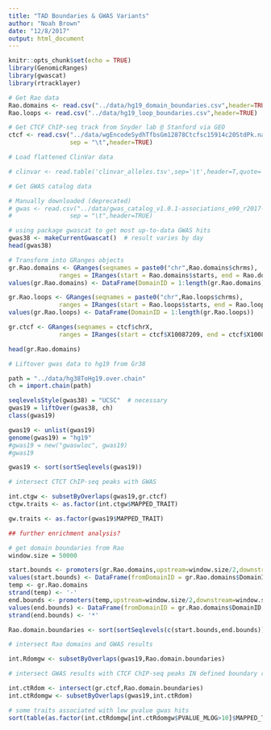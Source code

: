 ```yaml
---
title: "TAD Boundaries & GWAS Variants"
author: "Noah Brown"
date: "12/8/2017"
output: html_document
---
```


```r
knitr::opts_chunk$set(echo = TRUE)
library(GenomicRanges)
library(gwascat)
library(rtracklayer)
```

```r
# Get Rao data
Rao.domains <- read.csv("../data/hg19_domain_boundaries.csv",header=TRUE)
Rao.loops <- read.csv("../data/hg19_loop_boundaries.csv",header=TRUE)
```

```r
# Get CTCF ChIP-seq track from Snyder lab @ Stanford via GEO
ctcf <- read.csv("../data/wgEncodeSydhTfbsGm12878Ctcfsc15914c20StdPk.narrowPeak",
                 sep = "\t",header=TRUE)
```

```r
# Load flattened ClinVar data

# clinvar <- read.table('clinvar_alleles.tsv',sep='\t',header=T,quote='',comment.char='')

```

```r
# Get GWAS catalog data

# Manually downloaded (deprecated)
# gwas <- read.csv("../data/gwas_catalog_v1.0.1-associations_e90_r2017-12-04.tsv",
#                sep = "\t",header=TRUE)

# using package gwascat to get most up-to-data GWAS hits
gwas38 <- makeCurrentGwascat()  # result varies by day
head(gwas38)

```

```r
# Transform into GRanges objects
gr.Rao.domains <- GRanges(seqnames = paste0("chr",Rao.domains$chrms),
              ranges = IRanges(start = Rao.domains$starts, end = Rao.domains$ends))
values(gr.Rao.domains) <- DataFrame(DomainID = 1:length(gr.Rao.domains))

gr.Rao.loops <- GRanges(seqnames = paste0("chr",Rao.loops$chrms),
              ranges = IRanges(start = Rao.loops$starts, end = Rao.loops$ends))
values(gr.Rao.loops) <- DataFrame(DomainID = 1:length(gr.Rao.loops))

gr.ctcf <- GRanges(seqnames = ctcf$chrX,
              ranges = IRanges(start = ctcf$X10087209, end = ctcf$X10088161))

head(gr.Rao.domains)
```

```r
# Liftover gwas data to hg19 from Gr38

path = "../data/hg38ToHg19.over.chain"
ch = import.chain(path)

seqlevelsStyle(gwas38) = "UCSC"  # necessary
gwas19 = liftOver(gwas38, ch)
class(gwas19)
```

```r
gwas19 <- unlist(gwas19)
genome(gwas19) = "hg19"
#gwas19 = new("gwaswloc", gwas19)
#gwas19

gwas19 <- sort(sortSeqlevels(gwas19))
```

```r
# intersect CTCT ChIP-seq peaks with GWAS

int.ctgw <- subsetByOverlaps(gwas19,gr.ctcf)
ctgw.traits <- as.factor(int.ctgw$MAPPED_TRAIT)

gw.traits <- as.factor(gwas19$MAPPED_TRAIT)

## further enrichment analysis? 

```


```r
# get domain boundaries from Rao
window.size = 50000

start.bounds <- promoters(gr.Rao.domains,upstream=window.size/2,downstream=window.size/2)
values(start.bounds) <- DataFrame(fromDomainID = gr.Rao.domains$DomainID-1,toDomainID=gr.Rao.domains$DomainID)
temp <- gr.Rao.domains
strand(temp) <- '-'
end.bounds <- promoters(temp,upstream=window.size/2,downstream=window.size/2)
values(end.bounds) <- DataFrame(fromDomainID = gr.Rao.domains$DomainID,toDomainID=gr.Rao.domains$DomainID+1)
strand(end.bounds) <- '*'

Rao.domain.boundaries <- sort(sortSeqlevels(c(start.bounds,end.bounds)))

```

```r
# intersect Rao domains and GWAS results

int.Rdomgw <- subsetByOverlaps(gwas19,Rao.domain.boundaries)

# intersect GWAS results with CTCF ChIP-seq peaks IN defined boundary regions

int.ctRdom <- intersect(gr.ctcf,Rao.domain.boundaries)
int.ctRdomgw <- subsetByOverlaps(gwas19,int.ctRdom)

# some traits associated with low pvalue gwas hits
sort(table(as.factor(int.ctRdomgw[int.ctRdomgw$PVALUE_MLOG>10]$MAPPED_TRAIT)),decreasing = T)

```





